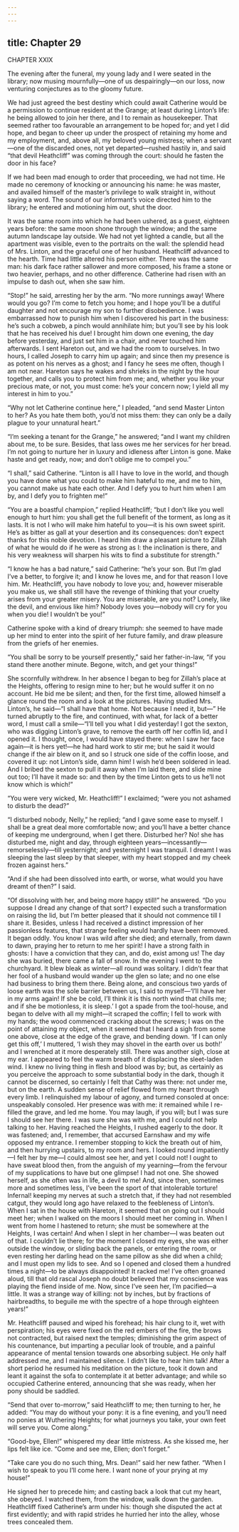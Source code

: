```yaml
---
---
---
```

title: Chapter 29
---

CHAPTER XXIX

The evening after the funeral, my young lady and I were seated in the library; now musing mournfully—one of us despairingly—on our loss, now venturing conjectures as to the gloomy future.

We had just agreed the best destiny which could await Catherine would be a permission to continue resident at the Grange; at least during Linton’s life: he being allowed to join her there, and I to remain as housekeeper. That seemed rather too favourable an arrangement to be hoped for; and yet I did hope, and began to cheer up under the prospect of retaining my home and my employment, and, above all, my beloved young mistress; when a servant—one of the discarded ones, not yet departed—rushed hastily in, and said “that devil Heathcliff” was coming through the court: should he fasten the door in his face?

If we had been mad enough to order that proceeding, we had not time. He made no ceremony of knocking or announcing his name: he was master, and availed himself of the master’s privilege to walk straight in, without saying a word. The sound of our informant’s voice directed him to the library; he entered and motioning him out, shut the door.

It was the same room into which he had been ushered, as a guest, eighteen years before: the same moon shone through the window; and the same autumn landscape lay outside. We had not yet lighted a candle, but all the apartment was visible, even to the portraits on the wall: the splendid head of Mrs. Linton, and the graceful one of her husband. Heathcliff advanced to the hearth. Time had little altered his person either. There was the same man: his dark face rather sallower and more composed, his frame a stone or two heavier, perhaps, and no other difference. Catherine had risen with an impulse to dash out, when she saw him.

“Stop!” he said, arresting her by the arm. “No more runnings away! Where would you go? I’m come to fetch you home; and I hope you’ll be a dutiful daughter and not encourage my son to further disobedience. I was embarrassed how to punish him when I discovered his part in the business: he’s such a cobweb, a pinch would annihilate him; but you’ll see by his look that he has received his due! I brought him down one evening, the day before yesterday, and just set him in a chair, and never touched him afterwards. I sent Hareton out, and we had the room to ourselves. In two hours, I called Joseph to carry him up again; and since then my presence is as potent on his nerves as a ghost; and I fancy he sees me often, though I am not near. Hareton says he wakes and shrieks in the night by the hour together, and calls you to protect him from me; and, whether you like your precious mate, or not, you must come: he’s your concern now; I yield all my interest in him to you.”

“Why not let Catherine continue here,” I pleaded, “and send Master Linton to her? As you hate them both, you’d not miss them: they can only be a daily plague to your unnatural heart.”

“I’m seeking a tenant for the Grange,” he answered; “and I want my children about me, to be sure. Besides, that lass owes me her services for her bread. I’m not going to nurture her in luxury and idleness after Linton is gone. Make haste and get ready, now; and don’t oblige me to compel you.”

“I shall,” said Catherine. “Linton is all I have to love in the world, and though you have done what you could to make him hateful to me, and me to him, you cannot make us hate each other. And I defy you to hurt him when I am by, and I defy you to frighten me!”

“You are a boastful champion,” replied Heathcliff; “but I don’t like you well enough to hurt him: you shall get the full benefit of the torment, as long as it lasts. It is not I who will make him hateful to you—it is his own sweet spirit. He’s as bitter as gall at your desertion and its consequences: don’t expect thanks for this noble devotion. I heard him draw a pleasant picture to Zillah of what he would do if he were as strong as I: the inclination is there, and his very weakness will sharpen his wits to find a substitute for strength.”

“I know he has a bad nature,” said Catherine: “he’s your son. But I’m glad I’ve a better, to forgive it; and I know he loves me, and for that reason I love him. Mr. Heathcliff, you have nobody to love you; and, however miserable you make us, we shall still have the revenge of thinking that your cruelty arises from your greater misery. You are miserable, are you not? Lonely, like the devil, and envious like him? Nobody loves you—nobody will cry for you when you die! I wouldn’t be you!”

Catherine spoke with a kind of dreary triumph: she seemed to have made up her mind to enter into the spirit of her future family, and draw pleasure from the griefs of her enemies.

“You shall be sorry to be yourself presently,” said her father-in-law, “if you stand there another minute. Begone, witch, and get your things!”

She scornfully withdrew. In her absence I began to beg for Zillah’s place at the Heights, offering to resign mine to her; but he would suffer it on no account. He bid me be silent; and then, for the first time, allowed himself a glance round the room and a look at the pictures. Having studied Mrs. Linton’s, he said—“I shall have that home. Not because I need it, but—” He turned abruptly to the fire, and continued, with what, for lack of a better word, I must call a smile—“I’ll tell you what I did yesterday! I got the sexton, who was digging Linton’s grave, to remove the earth off her coffin lid, and I opened it. I thought, once, I would have stayed there: when I saw her face again—it is hers yet!—he had hard work to stir me; but he said it would change if the air blew on it, and so I struck one side of the coffin loose, and covered it up: not Linton’s side, damn him! I wish he’d been soldered in lead. And I bribed the sexton to pull it away when I’m laid there, and slide mine out too; I’ll have it made so: and then by the time Linton gets to us he’ll not know which is which!”

“You were very wicked, Mr. Heathcliff!” I exclaimed; “were you not ashamed to disturb the dead?”

“I disturbed nobody, Nelly,” he replied; “and I gave some ease to myself. I shall be a great deal more comfortable now; and you’ll have a better chance of keeping me underground, when I get there. Disturbed her? No! she has disturbed me, night and day, through eighteen years—incessantly—remorselessly—till yesternight; and yesternight I was tranquil. I dreamt I was sleeping the last sleep by that sleeper, with my heart stopped and my cheek frozen against hers.”

“And if she had been dissolved into earth, or worse, what would you have dreamt of then?” I said.

“Of dissolving with her, and being more happy still!” he answered. “Do you suppose I dread any change of that sort? I expected such a transformation on raising the lid, but I’m better pleased that it should not commence till I share it. Besides, unless I had received a distinct impression of her passionless features, that strange feeling would hardly have been removed. It began oddly. You know I was wild after she died; and eternally, from dawn to dawn, praying her to return to me her spirit! I have a strong faith in ghosts: I have a conviction that they can, and do, exist among us! The day she was buried, there came a fall of snow. In the evening I went to the churchyard. It blew bleak as winter—all round was solitary. I didn’t fear that her fool of a husband would wander up the glen so late; and no one else had business to bring them there. Being alone, and conscious two yards of loose earth was the sole barrier between us, I said to myself—‘I’ll have her in my arms again! If she be cold, I’ll think it is this north wind that chills me; and if she be motionless, it is sleep.’ I got a spade from the tool-house, and began to delve with all my might—it scraped the coffin; I fell to work with my hands; the wood commenced cracking about the screws; I was on the point of attaining my object, when it seemed that I heard a sigh from some one above, close at the edge of the grave, and bending down. ‘If I can only get this off,’ I muttered, ‘I wish they may shovel in the earth over us both!’ and I wrenched at it more desperately still. There was another sigh, close at my ear. I appeared to feel the warm breath of it displacing the sleet-laden wind. I knew no living thing in flesh and blood was by; but, as certainly as you perceive the approach to some substantial body in the dark, though it cannot be discerned, so certainly I felt that Cathy was there: not under me, but on the earth. A sudden sense of relief flowed from my heart through every limb. I relinquished my labour of agony, and turned consoled at once: unspeakably consoled. Her presence was with me: it remained while I re-filled the grave, and led me home. You may laugh, if you will; but I was sure I should see her there. I was sure she was with me, and I could not help talking to her. Having reached the Heights, I rushed eagerly to the door. It was fastened; and, I remember, that accursed Earnshaw and my wife opposed my entrance. I remember stopping to kick the breath out of him, and then hurrying upstairs, to my room and hers. I looked round impatiently—I felt her by me—I could almost see her, and yet I could not! I ought to have sweat blood then, from the anguish of my yearning—from the fervour of my supplications to have but one glimpse! I had not one. She showed herself, as she often was in life, a devil to me! And, since then, sometimes more and sometimes less, I’ve been the sport of that intolerable torture! Infernal! keeping my nerves at such a stretch that, if they had not resembled catgut, they would long ago have relaxed to the feebleness of Linton’s. When I sat in the house with Hareton, it seemed that on going out I should meet her; when I walked on the moors I should meet her coming in. When I went from home I hastened to return; she must be somewhere at the Heights, I was certain! And when I slept in her chamber—I was beaten out of that. I couldn’t lie there; for the moment I closed my eyes, she was either outside the window, or sliding back the panels, or entering the room, or even resting her darling head on the same pillow as she did when a child; and I must open my lids to see. And so I opened and closed them a hundred times a night—to be always disappointed! It racked me! I’ve often groaned aloud, till that old rascal Joseph no doubt believed that my conscience was playing the fiend inside of me. Now, since I’ve seen her, I’m pacified—a little. It was a strange way of killing: not by inches, but by fractions of hairbreadths, to beguile me with the spectre of a hope through eighteen years!”

Mr. Heathcliff paused and wiped his forehead; his hair clung to it, wet with perspiration; his eyes were fixed on the red embers of the fire, the brows not contracted, but raised next the temples; diminishing the grim aspect of his countenance, but imparting a peculiar look of trouble, and a painful appearance of mental tension towards one absorbing subject. He only half addressed me, and I maintained silence. I didn’t like to hear him talk! After a short period he resumed his meditation on the picture, took it down and leant it against the sofa to contemplate it at better advantage; and while so occupied Catherine entered, announcing that she was ready, when her pony should be saddled.

“Send that over to-morrow,” said Heathcliff to me; then turning to her, he added: “You may do without your pony: it is a fine evening, and you’ll need no ponies at Wuthering Heights; for what journeys you take, your own feet will serve you. Come along.”

“Good-bye, Ellen!” whispered my dear little mistress. As she kissed me, her lips felt like ice. “Come and see me, Ellen; don’t forget.”

“Take care you do no such thing, Mrs. Dean!” said her new father. “When I wish to speak to you I’ll come here. I want none of your prying at my house!”

He signed her to precede him; and casting back a look that cut my heart, she obeyed. I watched them, from the window, walk down the garden. Heathcliff fixed Catherine’s arm under his: though she disputed the act at first evidently; and with rapid strides he hurried her into the alley, whose trees concealed them.
